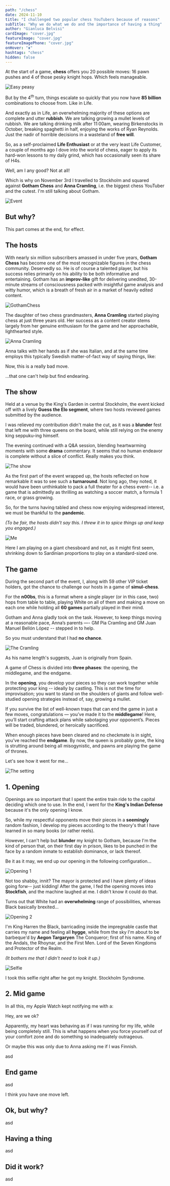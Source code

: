 ```yaml
---
path: "/chess"
date: 2024-11-10
title: "I challenged two popular chess YouTubers because of reasons"
subTitle: "Why we do what we do and the importance of having a thing"
author: "Gianluca Belvisi"
cardImage: "cover.jpg"
featureImage: "cover.jpg"
featureImagePhone: "cover.jpg"
onHover: "♜"
hashtags: "chess"
hidden: false
---
```



At the start of a game, **chess** offers you 20 possible moves: 16 pawn pushes and 4 of those pesky knight hops. Which feels manageable.

![Easy peasy](opening.png)

But by the 4<sup>th</sup> turn, things escalate so quickly that you now have **85 billion** combinations to choose from. Like in Life.

And exactly as in Life, an overwhelming majority of these options are complete and utter **rubbish**. We are talking growing a mullet levels of rubbish. We are talking drinking milk after 11:00am, wearing Birkenstocks in October, breaking spaghetti in half, enjoying the works of Ryan Reynolds. Just the nadir of horrible decisions in a wasteland of **free will**.

So, as a self-proclaimed **Life Enthusiast** or at the very least Life Customer, a couple of months ago I dove into the world of chess, eager to apply its hard-won lessons to my daily grind, which has occasionally seen its share of H4s.

Well, am I any good? Not at all!

Which is why on November 3rd I travelled to Stockholm and squared against **Gotham Chess** and **Anna Cramling**, i.e. the biggest chess YouTuber and the cutest. I'm still talking about Gotham.

![Event](event.png)

## But why?

This part comes at the end, for effect.


## The hosts

With nearly six million subscribers amassed in under five years, **Gotham Chess** has become one of the most recognizable figures in the chess community. Deservedly so. He is of course a talented player, but his success relies primarily on his ability to be both informative and entertaining. Gotham has an **improv-like** gift for delivering unedited, 30-minute streams of consciousness packed with insightful game analysis and witty humor, which is a breath of fresh air in a market of heavily edited content.

![GothamChess](gotham.png)

The daughter of two chess grandmasters, **Anna Cramling** started playing chess at just three years old. Her success as a content creator stems largely from her genuine enthusiasm for the game and her approachable, lighthearted style.

![Anna Cramling](anna.png)

Anna talks with her hands as if she was Italian, and at the same time employs this typically Swedish matter-of-fact way of saying things, like:

<Dialogue>Now, this is a really bad move.</Dialogue>

...that one can't help but find endearing.


## The show

Held at a venue by the King's Garden in central Stockholm, the event kicked off with a lively **Guess the Elo segment**, where two hosts reviewed games submitted by the audience.

I was relieved my contribution didn't make the cut, as it was a **blunder** fest that left me with three queens on the board, while still relying on the enemy king seppuku-ing himself.

The evening continued with a Q&A session, blending heartwarming moments with some **drama** commentary. It seems that no human endeavor is complete without a slice of conflict. Really makes you think.

![The show](show.jpg)

As the first part of the event wrapped up, the hosts reflected on how remarkable it was to see such a **turnaround**. Not long ago, they noted, it would have been unthinkable to pack a full theater for a chess event-- i.e. a game that is admittedly as thrilling as watching a soccer match, a formula 1 race, or grass growing.

So, for the turns having tabled and chess now enjoying widespread interest, we must be thankful to the **pandemic**.

*(To be fair, the hosts didn't say this. I threw it in to spice things up and keep you engaged.)*


![Me](giant.jpg)

<FigureLabel>Here I am playing on a giant chessboard and not, as it might first seem, shrinking down to Sardinian proportions to play on a standard-sized one.</FigureLabel>


## The game

During the second part of the event, I, along with 59 other VIP ticket holders, got the chance to challenge our hosts in a game of **simul-chess**.

For the **n00bs**, this is a format where a single player (or in this case, two) hops from table to table, playing White on all of them and making a move on each one while holding all **60 games** partially played in their mind.

Gotham and Anna gladly took on the task. However, to keep things moving at a reasonable pace, Anna’s parents —- GM Pia Cramling and GM Juan Manuel Bellón López -- stepped in to help.

So you must understand that I had **no chance**.

![The Cramling](cramling.png)

<FigureLabel>As his name length's suggests, Juan is originally from Spain.</FigureLabel>


A game of Chess is divided into **three phases**: the opening, the middlegame, and the endgame.

In the **opening**, you develop your pieces so they can work together while protecting your king -- ideally by castling. This is not the time for improvisation; you want to stand on the shoulders of giants and follow well-studied opening strategies instead of, say, growing a mullet.

If you survive the list of well-known traps that can end the game in just a few moves, congratulations — you’ve made it to the **middlegame**! Here, you’ll start crafting attack plans while sabotaging your opponent’s. Pieces will be traded, blundered, or heroically sacrificed.

When enough pieces have been cleared and no checkmate is in sight, you’ve reached the **endgame**. By now, the queen is probably gone, the king is strutting around being all misogynistic, and pawns are playing the game of thrones.

Let's see how it went for me...

![The setting](start.jpg)


## 1. Opening

Openings are so important that I spent the entire train ride to the capital deciding which one to use. In the end, I went for the **King's Indian Defense** because it's the only opening I know.

So, while my respectful opponents move their pieces in a **seemingly** random fashion, I develop my pieces according to the theory's that I have learned in so many books (or rather reels).

However, I can't help but **blunder** my knight to Gotham, because I'm the kind of person that, on their first day in prison, likes to be punched in the face by a random inmate to establish dominance, or lack thereof.

Be it as it may, we end up our opening in the following configuration...

![Opening 1](opening1.jpg)

Not too shabby, innit? The mayor is protected and I have plenty of ideas going forw-- just kidding! After the game, I fed the opening moves into **Stockfish**, and the machine laughed at me. I didn't know it could do that.

Turns out that White had an **overwhelming** range of possibilities, whereas Black basically brexited...


![Opening 2](opening2.png)

I'm King Harren the Black, barricading inside the impregnable castle that carries my name and feeling all **hygge**, while from the sky I'm about to be barbeque'd by **Aegon Targaryen** The Conqueror; first of his name. King of the Andals, the Rhoynar, and the First Men. Lord of the Seven Kingdoms and Protector of the Realm.

*(It bothers me that I didn't need to look it up.)*



![Selfie](selfie1.jpg)

<FigureLabel>I took this selfie right after he got my knight. Stockholm Syndrome.</FigureLabel>


## 2. Mid game

In all this, my Apple Watch kept notifying me with a:

<Dialogue>Hey, are we ok?</Dialogue>

Apparently, my heart was behaving as if I was running for my life, while being completely still. This is what happens when you force yourself out of your comfort zone and do something so inadequately outrageous.

Or maybe this was only due to Anna asking me if I was Finnish.


asd

## End game

asd

<Dialogue>I think you have one move left.</Dialogue>

## Ok, but why?

asd

## Having a thing

asd

## Did it work?

asd